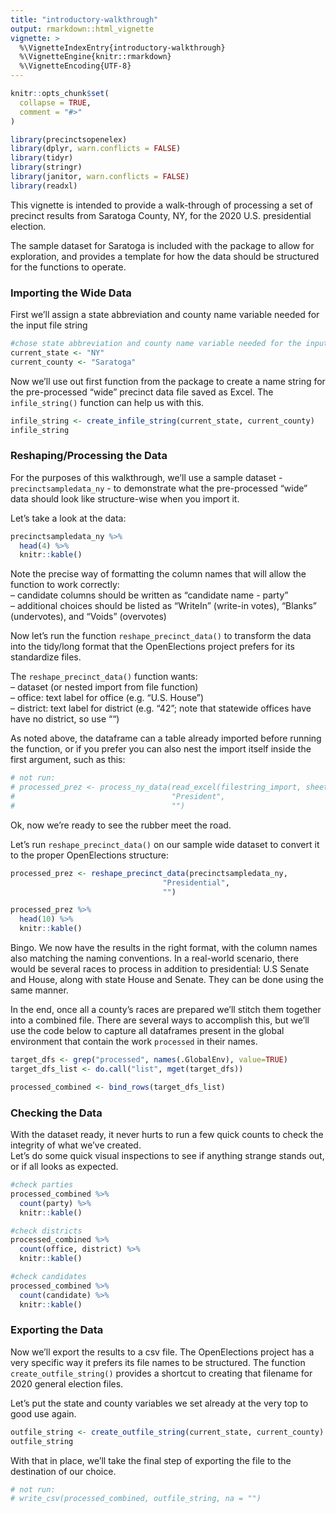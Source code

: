 ```yaml
---
title: "introductory-walkthrough"
output: rmarkdown::html_vignette
vignette: >
  %\VignetteIndexEntry{introductory-walkthrough}
  %\VignetteEngine{knitr::rmarkdown}
  %\VignetteEncoding{UTF-8}
---
```


```r
knitr::opts_chunk$set(
  collapse = TRUE,
  comment = "#>"
)
```

```r
library(precinctsopenelex)
library(dplyr, warn.conflicts = FALSE)
library(tidyr)
library(stringr)
library(janitor, warn.conflicts = FALSE)
library(readxl)
```

This vignette is intended to provide a walk-through of processing a set of precinct results from Saratoga County, NY, for the 2020 U.S. presidential election.  
  
The sample dataset for Saratoga is included with the package to allow for exploration, and provides a template for how the data should be structured for the functions to operate.  
  
### Importing the Wide Data
 
First we'll assign a state abbreviation and county name variable needed for the input file string
```r
#chose state abbreviation and county name variable needed for the input file string
current_state <- "NY"
current_county <- "Saratoga"
```

Now we'll use out first function from the package to create a name string for the pre-processed "wide" precinct data file saved as Excel. The `infile_string()` function can help us with this. 
```r

infile_string <- create_infile_string(current_state, current_county)
infile_string

```

### Reshaping/Processing the Data

For the purposes of this walkthrough, we'll use a sample dataset - `precinctsampledata_ny` - to demonstrate what the pre-processed "wide" data should look like structure-wise when you import it.    
  
Let's take a look at the data:  
```r
precinctsampledata_ny %>% 
  head(4) %>% 
  knitr::kable()

```

Note the precise way of formatting the column names that will allow the function to work correctly:  
 -- candidate columns should be written as "candidate name - party"  
 -- additional choices should be listed as "WriteIn" (write-in votes), "Blanks" (undervotes), and "Voids" (overvotes)  
  
Now let's run the function `reshape_precinct_data()` to transform the data into the tidy/long format that the OpenElections project prefers for its standardize files.  

The `reshape_precinct_data()` function wants:  
 -- dataset (or nested import from file function)  
 -- office: text label for office (e.g. "U.S. House")  
 -- district: text label for district (e.g. "42"; note that statewide offices have have no district, so use "")  
  
As noted above, the dataframe can a table already imported before running the function, or if you prefer you can also nest the import itself inside the first argument, such as this:

```r
# not run:
# processed_prez <- process_ny_data(read_excel(filestring_import, sheet = "presidential"), 
#                                   "President", 
#                                   "")
```

Ok, now we're ready to see the rubber meet the road.

Let's run `reshape_precinct_data()` on our sample wide dataset to convert it to the proper OpenElections structure:

```r
processed_prez <- reshape_precinct_data(precinctsampledata_ny,
                                  "Presidential",
                                  "")

processed_prez %>% 
  head(10) %>% 
  knitr::kable()

```

Bingo. We now have the results in the right format, with the column names also matching the naming conventions. 
In a real-world scenario, there would be several races to process in addition to presidential: U.S Senate and House, along with state House and Senate. They can be done using the same manner.  

In the end, once all a county's races are prepared we'll stitch them together into a combined file. There are several ways to accomplish this, but we'll use the code below to capture all dataframes present in the global environment that contain the work `processed` in their names. 

```r

target_dfs <- grep("processed", names(.GlobalEnv), value=TRUE)
target_dfs_list <- do.call("list", mget(target_dfs))

processed_combined <- bind_rows(target_dfs_list)

```

  
### Checking the Data

With the dataset ready, it never hurts to run a few quick counts to check the integrity of what we've created.  
Let's do some quick visual inspections to see if anything strange stands out, or if all looks as expected.

```r
#check parties
processed_combined %>% 
  count(party) %>% 
  knitr::kable()

#check districts
processed_combined %>% 
  count(office, district) %>% 
  knitr::kable()

#check candidates
processed_combined %>% 
  count(candidate) %>% 
  knitr::kable()
```
  
### Exporting the Data

Now we'll export the results to a csv file. The OpenElections project has a very specific way it prefers its file names to be structured. The function `create_outfile_string()` provides a shortcut to creating that filename for 2020 general election files.  
  
Let's put the state and county variables we set already at the very top to good use again. 

```r
outfile_string <- create_outfile_string(current_state, current_county)
outfile_string
```

With that in place, we'll take the final step of exporting the file to the destination of our choice.

```r
# not run:
# write_csv(processed_combined, outfile_string, na = "")

```









